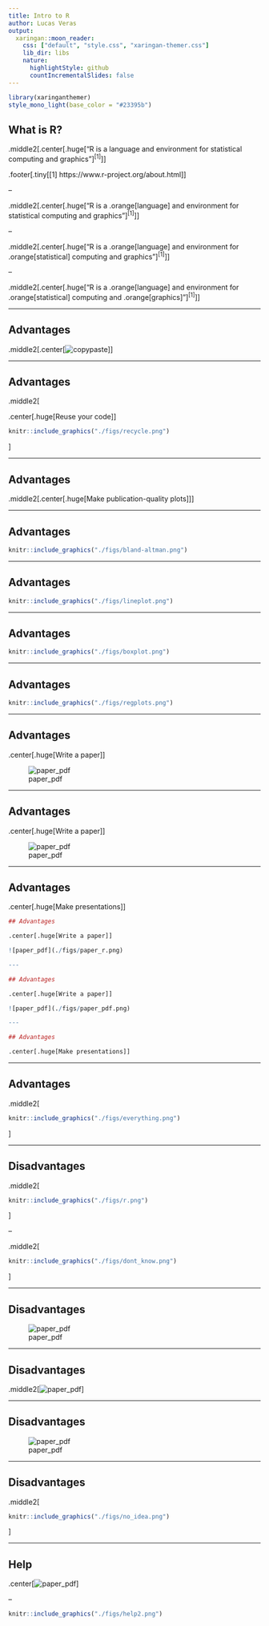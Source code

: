 ```yaml
---
title: Intro to R
author: Lucas Veras
output:
  xaringan::moon_reader:
    css: ["default", "style.css", "xaringan-themer.css"]
    lib_dir: libs
    nature:
      highlightStyle: github
      countIncrementalSlides: false
---
```


```r
library(xaringanthemer)
style_mono_light(base_color = "#23395b")
```

## What is R?

.middle2[.center[.huge["R is a language and environment for statistical computing and graphics"]<sup>[1]</sup>]]

.footer[.tiny[[1] https://www.r-project.org/about.html]]

--

.middle2[.center[.huge["R is a .orange[language] and environment for statistical computing and graphics"]<sup>[1]</sup>]]

--

.middle2[.center[.huge["R is a .orange[language] and environment for .orange[statistical] computing and graphics"]<sup>[1]</sup>]]

--

.middle2[.center[.huge["R is a .orange[language] and environment for .orange[statistical] computing and .orange[graphics]"]<sup>[1]</sup>]]

---

## Advantages

.middle2[.center[![copypaste](./figs/copy_paste.png)]]

---

## Advantages

.middle2[

.center[.huge[Reuse your code]]

```r
knitr::include_graphics("./figs/recycle.png")
```

]

---

## Advantages

.middle2[.center[.huge[Make publication-quality plots]]]

---

## Advantages

```r
knitr::include_graphics("./figs/bland-altman.png")
```
---

## Advantages

```r
knitr::include_graphics("./figs/lineplot.png")
```
---

## Advantages

```r
knitr::include_graphics("./figs/boxplot.png")
```
---

## Advantages

```r
knitr::include_graphics("./figs/regplots.png")
```
---

## Advantages

.center[.huge[Write a paper]]

![paper_pdf](./figs/paper_r.png)

---

## Advantages

.center[.huge[Write a paper]]

![paper_pdf](./figs/paper_pdf.png)

---

## Advantages

.center[.huge[Make presentations]]

```r
## Advantages

.center[.huge[Write a paper]]

![paper_pdf](./figs/paper_r.png)

---

## Advantages

.center[.huge[Write a paper]]

![paper_pdf](./figs/paper_pdf.png)

---

## Advantages

.center[.huge[Make presentations]]
```

---

## Advantages

.middle2[

```r
knitr::include_graphics("./figs/everything.png")
```

]

---

## Disadvantages

.middle2[

```r
knitr::include_graphics("./figs/r.png")
```

]

--

.middle2[

```r
knitr::include_graphics("./figs/dont_know.png")
```

]

---

## Disadvantages

![paper_pdf](./figs/documentation.png)

---

## Disadvantages

.middle2[![paper_pdf](./figs/cockpit.png)]

---

## Disadvantages

![paper_pdf](./figs/learning.png)

---

## Disadvantages

.middle2[

```r
knitr::include_graphics("./figs/no_idea.png")
```

]

---

## Help

.center[![paper_pdf](./figs/help.png)]

--

```r
knitr::include_graphics("./figs/help2.png")
```
